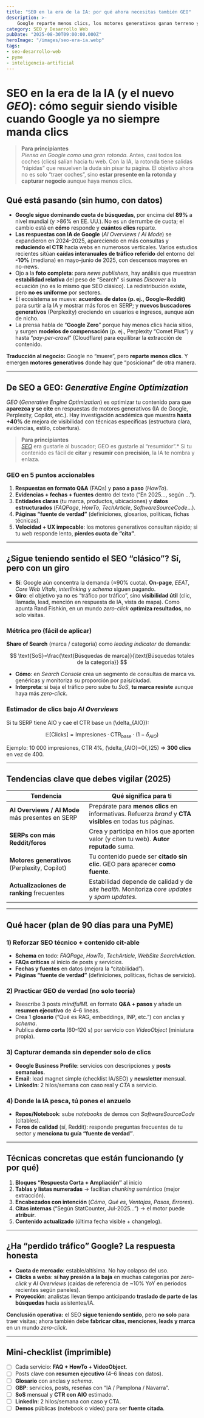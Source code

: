 ---
title: "SEO en la era de la IA: por qué ahora necesitas también GEO"
description: >-
    Google reparte menos clics, los motores generativos ganan terreno y nace el GEO (Generative Engine Optimization). Descubre cómo tu pyme puede seguir siendo visible y generar negocio en la era de la inteligencia artificial.
category: SEO y Desarrollo Web
pubDate: "2025-08-30T09:00:00.000Z"
heroImage: "/images/seo-era-ia.webp"
tags:
- seo-desarrollo-web
- pyme
- inteligencia-artificial
---

# SEO en la era de la IA (y el nuevo *GEO*): cómo seguir siendo visible cuando Google ya no siempre manda clics

> **Para principiantes**  
> *Piensa en Google como una gran rotonda.* Antes, casi todos los coches (clics) salían hacia tu web. Con la IA, la rotonda tiene salidas “rápidas” que resuelven la duda sin pisar tu página. El objetivo ahora no es solo “traer coches”, sino **estar presente en la rotonda y capturar negocio** aunque haya menos clics.

## Qué está pasando (sin humo, con datos)

- **Google sigue dominando cuota de búsquedas**, por encima del **89%** a nivel mundial (y >86% en EE. UU.). No es un derrumbe de cuota; el cambio está en **cómo** responde y **cuántos clics** reparte.  
- **Las respuestas con IA de Google** (*AI Overviews* / *AI Mode*) se expandieron en 2024–2025, apareciendo en más consultas y **reduciendo el CTR** hacia webs en numerosos verticales. Varios estudios recientes sitúan **caídas interanuales de tráfico referido** del entorno del **-10%** (mediana) en mayo–junio de 2025, con descensos mayores en no-news.  
- Ojo a la **foto completa**: para *news publishers*, hay análisis que muestran **estabilidad relativa** del peso de “Search” si sumas *Discover* a la ecuación (no es lo mismo que SEO clásico). La redistribución existe, pero **no es uniforme** por sectores.  
- El ecosistema se mueve: **acuerdos de datos (p. ej., Google–Reddit)** para surtir a la IA y mostrar más foros en SERP; y **nuevos buscadores generativos** (Perplexity) creciendo en usuarios e ingresos, aunque aún de nicho.  
- La prensa habla de “**Google Zero**” porque hay menos clics hacia sitios, y surgen **modelos de compensación** (p. ej., Perplexity “Comet Plus”) y hasta “*pay-per-crawl*” (Cloudflare) para equilibrar la extracción de contenido.  

**Traducción al negocio:** Google no “muere”, pero **reparte menos clics**. Y emergen **motores generativos** donde hay que “posicionar” de otra manera.

---

## De SEO a **GEO**: *Generative Engine Optimization*

*GEO* (*Generative Engine Optimization*) es optimizar tu contenido para que **aparezca y se cite** en respuestas de motores generativos (IA de Google, Perplexity, Copilot, etc.). Hay investigación académica que muestra **hasta +40%** de mejora de visibilidad con técnicas específicas (estructura clara, evidencias, estilo, cobertura).

> **Para principiantes**  
> [*SEO*](https://mindfulml.vialabsdigital.com/web-aprovechar-ia/) era gustarle al buscador; GEO es gustarle al “resumidor”.* Si tu contenido es fácil de **citar** y **resumir con precisión**, la IA te nombra y enlaza.

### GEO en 5 puntos accionables
1. **Respuestas en formato Q&A** (FAQs) y **paso a paso** (*HowTo*).  
2. **Evidencias + fechas + fuentes** dentro del texto (“En 2025…, según …”).  
3. **Entidades claras** (tu marca, productos, ubicaciones) y **datos estructurados** (*FAQPage*, *HowTo*, *TechArticle*, *SoftwareSourceCode*…).  
4. **Páginas “fuente de verdad”** (definiciones, glosarios, políticas, fichas técnicas).  
5. **Velocidad + UX impecable**: los motores generativos consultan rápido; si tu web responde lento, **pierdes cuota de “cita”**.

---

## ¿Sigue teniendo sentido el SEO “clásico”? Sí, pero con un giro

- **Sí**: Google aún concentra la demanda (≈90% cuota). **On-page**, *EEAT*, *Core Web Vitals*, *interlinking* y *schema* siguen pagando.  
- **Giro**: el objetivo ya no es “tráfico por tráfico”, sino **visibilidad útil** (clic, llamada, lead, mención en respuesta de IA, vista de mapa). Como apunta Rand Fishkin, en un mundo *zero-click* **optimiza resultados**, no solo visitas.  

### Métrica pro (fácil de aplicar)
**Share of Search** (marca / categoría) como *leading indicator* de demanda:

$$
\text{SoS}=\frac{\text{Búsquedas de marca}}{\text{Búsquedas totales de la categoría}}
$$

- **Cómo**: en *Search Console* crea un segmento de consultas de marca vs. genéricas y monitoriza su proporción por país/ciudad.  
- **Interpreta**: si baja el tráfico pero sube tu *SoS*, **tu marca resiste** aunque haya más *zero-click*.

### Estimador de clics bajo *AI Overviews*
Si tu SERP tiene AIO y cae el CTR base un \(\delta_{AIO}\):

$$
\mathbb{E}[\text{Clicks}] = \text{Impresiones}\cdot \text{CTR}_{\text{base}}\cdot(1-\delta_{AIO})
$$

Ejemplo: 10 000 impresiones, CTR 4%, \(\delta_{AIO}=0{,}25\) ⇒ **300 clics** en vez de 400.  

---

## Tendencias clave que debes vigilar (2025)

| Tendencia | Qué significa para ti |
|---|---|
| **AI Overviews / AI Mode** más presentes en SERP | Prepárate para **menos clics** en informativas. Refuerza *brand* y **CTA visibles** en todas tus páginas. |
| **SERPs con más Reddit/foros** | Crea y participa en hilos que aporten valor (y citen tu web). **Autor reputado** suma. |
| **Motores generativos** (Perplexity, Copilot) | Tu contenido puede ser **citado sin clic**. GEO para aparecer **como fuente**. |
| **Actualizaciones de ranking** frecuentes | Estabilidad depende de calidad y de *site health*. Monitoriza *core updates* y *spam updates*. |

---

## Qué hacer (plan de 90 días para una PyME)

### 1) Reforzar **SEO técnico + contenido cit-able**
- **Schema** en todo: *FAQPage*, *HowTo*, *TechArticle*, *WebSite SearchAction*.  
- **FAQs críticas** al inicio de posts y servicios.  
- **Fechas y fuentes** en datos (mejora la “citabilidad”).  
- **Páginas “fuente de verdad”** (definiciones, políticas, fichas de servicio).

### 2) Practicar **GEO** de verdad (no solo teoría)
- Reescribe 3 posts *mindfulML* en formato **Q&A + pasos** y añade un **resumen ejecutivo** de 4–6 líneas.  
- Crea 1 **glosario** (“Qué es RAG, embeddings, INP, etc.”) con anclas y *schema*.  
- Publica **demo corta** (60–120 s) por servicio con *VideoObject* (miniatura propia).

### 3) Capturar demanda sin depender solo de clics
- **Google Business Profile**: servicios con descripciones y **posts semanales**.  
- **Email**: lead magnet simple (checklist IA/SEO) y **newsletter** mensual.  
- **LinkedIn**: 2 hilos/semana con caso real y *CTA* a servicio.

### 4) Donde la IA pesca, tú pones el anzuelo
- **Repos/Notebook**: sube *notebooks* de demos con *SoftwareSourceCode* (citables).  
- **Foros de calidad** (sí, Reddit): responde preguntas frecuentes de tu sector y **menciona tu guía “fuente de verdad”**.

---

## Técnicas concretas que están funcionando (y por qué)

1) **Bloques “Respuesta Corta + Ampliación”** al inicio  
2) **Tablas y listas numeradas** → facilitan *chunking* semántico (mejor extracción).  
3) **Encabezados con intención** (*Cómo*, *Qué es*, *Ventajas*, *Pasos*, *Errores*).  
4) **Citas internas** (“Según StatCounter, Jul-2025…”) → el motor puede **atribuir**.  
5) **Contenido actualizado** (última fecha visible + changelog).

---

## ¿Ha “perdido tráfico” Google? La respuesta honesta

- **Cuota de mercado**: estable/altísima. No hay colapso del uso.  
- **Clicks a webs**: **sí hay presión a la baja** en muchas categorías por *zero-click* y *AI Overviews* (caídas de referencia de ~10% YoY en periodos recientes según paneles).  
- **Proyección**: analistas llevan tiempo anticipando **traslado de parte de las búsquedas** hacia asistentes/IA.  

**Conclusión operativa:** el SEO **sigue teniendo sentido**, pero **no solo** para traer visitas; ahora también debe **fabricar citas, menciones, leads y marca** en un mundo *zero-click*.

---

## Mini-checklist (imprimible)

- [ ] Cada servicio: **FAQ + HowTo + VideoObject**.  
- [ ] Posts clave con **resumen ejecutivo** (4–6 líneas con datos).  
- [ ] **Glosario** con anclas y *schema*.  
- [ ] **GBP**: servicios, posts, reseñas con “IA / Pamplona / Navarra”.  
- [ ] **SoS** mensual y **CTR con AIO** estimado.  
- [ ] **LinkedIn**: 2 hilos/semana con caso y CTA.  
- [ ] **Demos** públicas (notebook o vídeo) para ser **fuente citada**.
